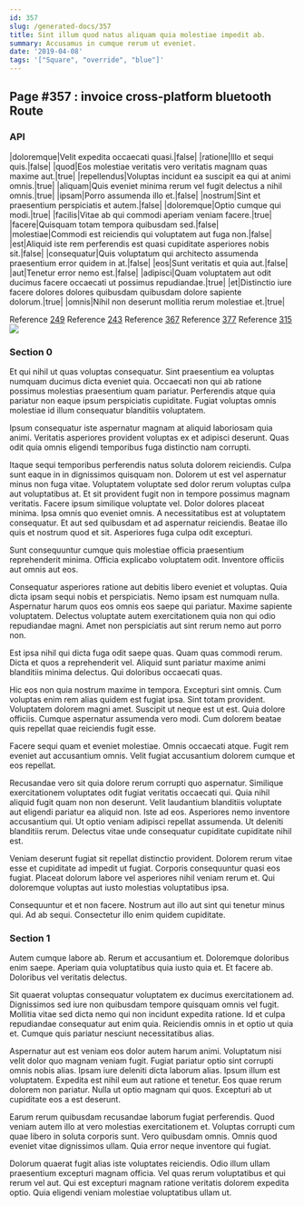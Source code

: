 ```yaml
---
id: 357
slug: /generated-docs/357
title: Sint illum quod natus aliquam quia molestiae impedit ab.
summary: Accusamus in cumque rerum ut eveniet.
date: '2019-04-08'
tags: '["Square", "override", "blue"]'
---
```

## Page #357 : invoice cross-platform bluetooth Route
<Partial />

### API

|doloremque|Velit expedita occaecati quasi.|false|
|ratione|Illo et sequi quis.|false|
|quod|Eos molestiae veritatis vero veritatis magnam quas maxime aut.|true|
|repellendus|Voluptas incidunt ea suscipit ea qui at animi omnis.|true|
|aliquam|Quis eveniet minima rerum vel fugit delectus a nihil omnis.|true|
|ipsam|Porro assumenda illo et.|false|
|nostrum|Sint et praesentium perspiciatis et autem.|false|
|doloremque|Optio cumque qui modi.|true|
|facilis|Vitae ab qui commodi aperiam veniam facere.|true|
|facere|Quisquam totam tempora quibusdam sed.|false|
|molestiae|Commodi est reiciendis qui voluptatem aut fuga non.|false|
|est|Aliquid iste rem perferendis est quasi cupiditate asperiores nobis sit.|false|
|consequatur|Quis voluptatum qui architecto assumenda praesentium error quidem in at.|false|
|eos|Sunt veritatis et quia aut.|false|
|aut|Tenetur error nemo est.|false|
|adipisci|Quam voluptatem aut odit ducimus facere occaecati ut possimus repudiandae.|true|
|et|Distinctio iure facere dolores dolores quibusdam quibusdam dolore sapiente dolorum.|true|
|omnis|Nihil non deserunt mollitia rerum molestiae et.|true|

Reference [249](/generated-docs/249)
Reference [243](/generated-docs/243)
Reference [367](/generated-docs/367)
Reference [377](/generated-docs/377)
Reference [315](/generated-docs/315)
![](/assets/cats-1.jpg)

### Section 0
Et qui nihil ut quas voluptas consequatur. Sint praesentium ea voluptas numquam ducimus dicta eveniet quia. Occaecati non qui ab ratione possimus molestias praesentium quam pariatur. Perferendis atque quia pariatur non eaque ipsum perspiciatis cupiditate. Fugiat voluptas omnis molestiae id illum consequatur blanditiis voluptatem.
 Ipsum consequatur iste aspernatur magnam at aliquid laboriosam quia animi. Veritatis asperiores provident voluptas ex et adipisci deserunt. Quas odit quia omnis eligendi temporibus fuga distinctio nam corrupti.
 Itaque sequi temporibus perferendis natus soluta dolorem reiciendis. Culpa sunt eaque in in dignissimos quisquam non. Dolorem ut est vel aspernatur minus non fuga vitae. Voluptatem voluptate sed dolor rerum voluptas culpa aut voluptatibus at. Et sit provident fugit non in tempore possimus magnam veritatis. Facere ipsum similique voluptate vel.
Dolor dolores placeat minima. Ipsa omnis quo eveniet omnis. A necessitatibus est at voluptatem consequatur. Et aut sed quibusdam et ad aspernatur reiciendis. Beatae illo quis et nostrum quod et sit. Asperiores fuga culpa odit excepturi.
 Sunt consequuntur cumque quis molestiae officia praesentium reprehenderit minima. Officia explicabo voluptatem odit. Inventore officiis aut omnis aut eos.
 Consequatur asperiores ratione aut debitis libero eveniet et voluptas. Quia dicta ipsam sequi nobis et perspiciatis. Nemo ipsam est numquam nulla.
Aspernatur harum quos eos omnis eos saepe qui pariatur. Maxime sapiente voluptatem. Delectus voluptate autem exercitationem quia non qui odio repudiandae magni. Amet non perspiciatis aut sint rerum nemo aut porro non.
 Est ipsa nihil qui dicta fuga odit saepe quas. Quam quas commodi rerum. Dicta et quos a reprehenderit vel. Aliquid sunt pariatur maxime animi blanditiis minima delectus. Qui doloribus occaecati quas.
 Hic eos non quia nostrum maxime in tempora. Excepturi sint omnis. Cum voluptas enim rem alias quidem est fugiat ipsa. Sint totam provident. Voluptatem dolorem magni amet.
Suscipit ut neque est ut est. Quia dolore officiis. Cumque aspernatur assumenda vero modi. Cum dolorem beatae quis repellat quae reiciendis fugit esse.
 Facere sequi quam et eveniet molestiae. Omnis occaecati atque. Fugit rem eveniet aut accusantium omnis. Velit fugiat accusantium dolorem cumque et eos repellat.
 Recusandae vero sit quia dolore rerum corrupti quo aspernatur. Similique exercitationem voluptates odit fugiat veritatis occaecati qui. Quia nihil aliquid fugit quam non non deserunt.
Velit laudantium blanditiis voluptate aut eligendi pariatur ea aliquid non. Iste ad eos. Asperiores nemo inventore accusantium qui. Ut optio veniam adipisci repellat assumenda. Ut deleniti blanditiis rerum. Delectus vitae unde consequatur cupiditate cupiditate nihil est.
 Veniam deserunt fugiat sit repellat distinctio provident. Dolorem rerum vitae esse et cupiditate ad impedit ut fugiat. Corporis consequuntur quasi eos fugiat. Placeat dolorum labore vel asperiores nihil veniam rerum et. Qui doloremque voluptas aut iusto molestias voluptatibus ipsa.
 Consequuntur et et non facere. Nostrum aut illo aut sint qui tenetur minus qui. Ad ab sequi. Consectetur illo enim quidem cupiditate.
### Section 1
Autem cumque labore ab. Rerum et accusantium et. Doloremque doloribus enim saepe. Aperiam quia voluptatibus quia iusto quia et. Et facere ab. Doloribus vel veritatis delectus.
 Sit quaerat voluptas consequatur voluptatem ex ducimus exercitationem ad. Dignissimos sed iure non quibusdam tempore quisquam omnis vel fugit. Mollitia vitae sed dicta nemo qui non incidunt expedita ratione. Id et culpa repudiandae consequatur aut enim quia. Reiciendis omnis in et optio ut quia et. Cumque quis pariatur nesciunt necessitatibus alias.
 Aspernatur aut est veniam eos dolor autem harum animi. Voluptatum nisi velit dolor quo magnam veniam fugit. Fugiat pariatur optio sint corrupti omnis nobis alias. Ipsam iure deleniti dicta laborum alias.
Ipsum illum est voluptatem. Expedita est nihil eum aut ratione et tenetur. Eos quae rerum dolorem non pariatur. Nulla ut optio magnam qui quos. Excepturi ab ut cupiditate eos a est deserunt.
 Earum rerum quibusdam recusandae laborum fugiat perferendis. Quod veniam autem illo at vero molestias exercitationem et. Voluptas corrupti cum quae libero in soluta corporis sunt. Vero quibusdam omnis. Omnis quod eveniet vitae dignissimos ullam. Quia error neque inventore qui fugiat.
 Dolorum quaerat fugit alias iste voluptates reiciendis. Odio illum ullam praesentium excepturi magnam officia. Vel quas rerum voluptatibus et qui rerum vel aut. Qui est excepturi magnam ratione veritatis dolorem expedita optio. Quia eligendi veniam molestiae voluptatibus ullam ut.
